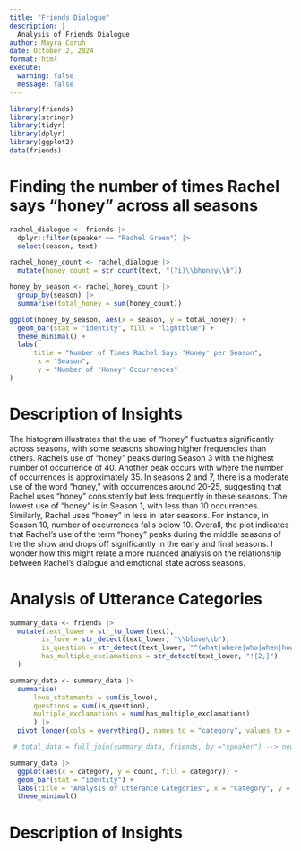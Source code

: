```yaml
---
title: "Friends Dialogue"
description: |
  Analysis of Friends Dialogue
author: Mayra Coruh
date: October 2, 2024
format: html
execute:
  warning: false
  message: false
---
```


```r
library(friends)
library(stringr)
library(tidyr)
library(dplyr)
library(ggplot2)
data(friends)
```

# Finding the number of times Rachel says "honey" across all seasons

```r
rachel_dialogue <- friends |>
  dplyr::filter(speaker == "Rachel Green") |>
  select(season, text)

rachel_honey_count <- rachel_dialogue |>
  mutate(honey_count = str_count(text, "(?i)\\bhoney\\b"))

honey_by_season <- rachel_honey_count |>
  group_by(season) |> 
  summarise(total_honey = sum(honey_count))

ggplot(honey_by_season, aes(x = season, y = total_honey)) +
  geom_bar(stat = "identity", fill = "lightblue") +
  theme_minimal() +
  labs(
      title = "Number of Times Rachel Says 'Honey' per Season",
       x = "Season",
       y = "Number of 'Honey' Occurrences"
)

```

# Description of Insights

The histogram illustrates that the use of "honey" fluctuates significantly across seasons, with some seasons showing higher frequencies than others. Rachel's use of "honey" peaks during Season 3 with the highest number of occurrence of 40. Another peak occurs with where the number of occurrences is approximately 35. In seasons 2 and 7, there is a moderate use of the word "honey," with occurrences around 20-25, suggesting that Rachel uses "honey" consistently but less frequently in these seasons. The lowest use of "honey" is in Season 1, with less than 10 occurrences. Similarly, Rachel uses "honey" in less in later seasons. For instance, in Season 10, number of occurrences falls below 10. Overall, the plot indicates that Rachel's use of the term "honey" peaks during the middle seasons of the the show and drops off significantly in the early and final seasons. I wonder how this might relate a more nuanced analysis on the relationship between Rachel's dialogue and emotional state across seasons.

# Analysis of Utterance Categories

```r
summary_data <- friends |>
  mutate(text_lower = str_to_lower(text),  
        is_love = str_detect(text_lower, "\\blove\\b"),
        is_question = str_detect(text_lower, "^(what|where|who|when|how)"),
        has_multiple_exclamations = str_detect(text_lower, "!{2,}")
  )

summary_data <- summary_data |>
  summarise(
      love_statements = sum(is_love),
      questions = sum(is_question),
      multiple_exclamations = sum(has_multiple_exclamations)
      ) |>
  pivot_longer(cols = everything(), names_to = "category", values_to = "count")

 # total_data = full_join(summary_data, friends, by ="speaker") --> new fata frame that has count and category columns. the problem is that the category is not in summary_data

summary_data |>
  ggplot(aes(x = category, y = count, fill = category)) +
  geom_bar(stat = "identity") +
  labs(title = "Analysis of Utterance Categories", x = "Category", y = "Count") +
  theme_minimal()
```

# Description of Insights
